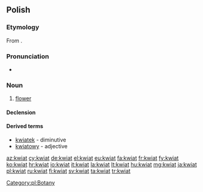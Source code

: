 ==Polish==

===Etymology===
From {{proto|Slavic|květъ|lang=pl}}.

===Pronunciation===
* {{IPA|[kfʲjat̪]|lang=pl}}

===Noun===
{{infl|pl|noun|g=m}}

# [[flower]]

====Declension====
{{pl-decl-noun
|kwiat|kwiaty
|kwiatu|kwiatów
|kwiatowi/kwiatu|kwiatom
|kwiat|kwiaty
|kwiatem|kwiatami
|kwiecie|kwiatach
|kwiecie|kwiaty
}}

====Derived terms====
* [[kwiatek]] - diminutive
* [[kwiatowy]] - adjective

[[Category:pl:Botany]]

[[az:kwiat]]
[[cy:kwiat]]
[[de:kwiat]]
[[el:kwiat]]
[[eu:kwiat]]
[[fa:kwiat]]
[[fr:kwiat]]
[[fy:kwiat]]
[[ko:kwiat]]
[[hr:kwiat]]
[[io:kwiat]]
[[it:kwiat]]
[[la:kwiat]]
[[lt:kwiat]]
[[hu:kwiat]]
[[mg:kwiat]]
[[ja:kwiat]]
[[pl:kwiat]]
[[ru:kwiat]]
[[fi:kwiat]]
[[sv:kwiat]]
[[ta:kwiat]]
[[tr:kwiat]]